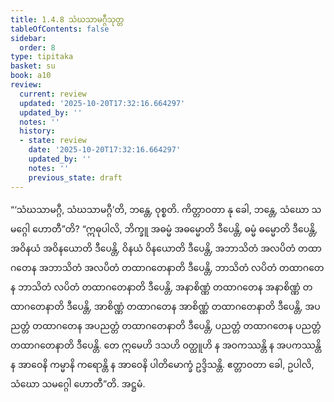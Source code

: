 ```yaml
---
title: 1.4.8 သံဃသာမဂ္ဂီသုတ္တ
tableOfContents: false
sidebar:
  order: 8
type: tipitaka
basket: su
book: a10
review:
  current: review
  updated: '2025-10-20T17:32:16.664297'
  updated_by: ''
  notes: ''
  history:
  - state: review
    date: '2025-10-20T17:32:16.664297'
    updated_by: ''
    notes: ''
    previous_state: draft
---
```



<DynamicBreadcrumb />


<ReviewStatus review={frontmatter.review} showDetails={true} />

<HypothesisAnnotation frontmatter={frontmatter} />

<Division number="38" book="a10" e="ch" v="17" p="315">

<Paragraph number="282" book="a10">
“‘သံဃသာမဂ္ဂီ, သံဃသာမဂ္ဂီ’တိ, ဘန္တေ, ဝုစ္စတိ. ကိတ္တာဝတာ နု ခေါ, ဘန္တေ, သံဃော သမဂ္ဂေါ ဟောတီ”တိ? “ဣဓုပါလိ, ဘိက္ခူ အဓမ္မံ အဓမ္မောတိ ဒီပေန္တိ, ဓမ္မံ ဓမ္မောတိ ဒီပေန္တိ, အဝိနယံ အဝိနယောတိ ဒီပေန္တိ, ဝိနယံ ဝိနယောတိ ဒီပေန္တိ, အဘာသိတံ အလပိတံ တထာဂတေန အဘာသိတံ အလပိတံ တထာဂတေနာတိ ဒီပေန္တိ, ဘာသိတံ လပိတံ တထာဂတေန ဘာသိတံ လပိတံ တထာဂတေနာတိ ဒီပေန္တိ, အနာစိဏ္ဏံ တထာဂတေန အနာစိဏ္ဏံ တထာဂတေနာတိ ဒီပေန္တိ, အာစိဏ္ဏံ တထာဂတေန အာစိဏ္ဏံ တထာဂတေနာတိ ဒီပေန္တိ, အပညတ္တံ တထာဂတေန အပညတ္တံ တထာဂတေနာတိ ဒီပေန္တိ, ပညတ္တံ တထာဂတေန ပညတ္တံ တထာဂတေနာတိ ဒီပေန္တိ. တေ ဣမေဟိ ဒသဟိ ဝတ္ထူဟိ န အဝကဿန္တိ န အပကဿန္တိ န အာဝေနိ ကမ္မာနိ ကရောန္တိ န အာဝေနိ ပါတိမောက္ခံ ဥဒ္ဒိသန္တိ. ဧတ္တာဝတာ ခေါ, ဥပါလိ, သံဃော သမဂ္ဂေါ ဟောတီ”တိ.

</Paragraph>
</Division>

<Paragraph number="283" type="center" book="a10">
အဋ္ဌမံ.
</Paragraph>